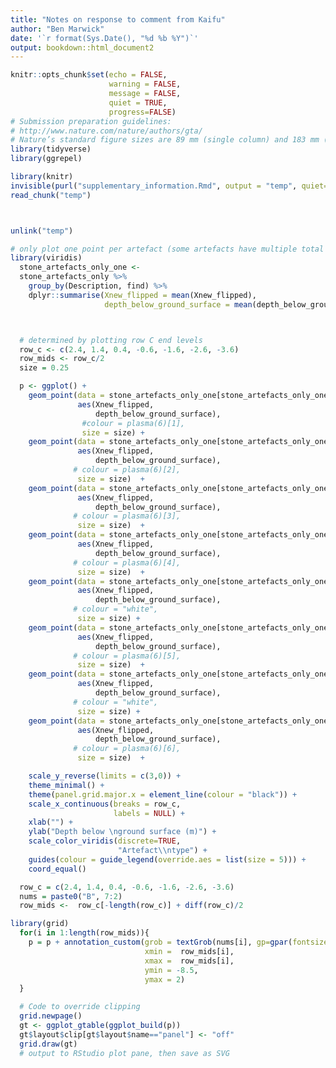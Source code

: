```yaml
---
title: "Notes on response to comment from Kaifu"
author: "Ben Marwick"
date: '`r format(Sys.Date(), "%d %b %Y")`'
output: bookdown::html_document2
---
```


```r
knitr::opts_chunk$set(echo = FALSE,
                      warning = FALSE,
                      message = FALSE,
                      quiet = TRUE,
                      progress=FALSE)
# Submission preparation guidelines:
# http://www.nature.com/nature/authors/gta/
# Nature’s standard figure sizes are 89 mm (single column) and 183 mm (double column) and the full depth of the page is 247 mm.
library(tidyverse)
library(ggrepel)
```


<!-- run code from prepare_data chunk in supplementary information-->

```r
library(knitr)
invisible(purl("supplementary_information.Rmd", output = "temp", quiet=TRUE))
read_chunk("temp")
```

```r
```

```r
```

```r
unlink("temp")
```

```r
# only plot one point per artefact (some artefacts have multiple total station points)
library(viridis)
  stone_artefacts_only_one <-
  stone_artefacts_only %>%
    group_by(Description, find) %>%
    dplyr::summarise(Xnew_flipped = mean(Xnew_flipped),
                     depth_below_ground_surface = mean(depth_below_ground_surface))



  # determined by plotting row C end levels
  row_c <- c(2.4, 1.4, 0.4, -0.6, -1.6, -2.6, -3.6)
  row_mids <- row_c/2
  size = 0.25

  p <- ggplot() +
    geom_point(data = stone_artefacts_only_one[stone_artefacts_only_one$find == "L", ],
               aes(Xnew_flipped,
                   depth_below_ground_surface),
                #colour = plasma(6)[1],
                size = size) +
    geom_point(data = stone_artefacts_only_one[stone_artefacts_only_one$find == "HM", ],
               aes(Xnew_flipped,
                   depth_below_ground_surface),
              # colour = plasma(6)[2],
               size = size)  +
    geom_point(data = stone_artefacts_only_one[stone_artefacts_only_one$find == "GS", ],
               aes(Xnew_flipped,
                   depth_below_ground_surface),
              # colour = plasma(6)[3],
               size = size)  +
    geom_point(data = stone_artefacts_only_one[stone_artefacts_only_one$find == "AXE", ],
               aes(Xnew_flipped,
                   depth_below_ground_surface),
              # colour = plasma(6)[4],
               size = size)  +
    geom_point(data = stone_artefacts_only_one[stone_artefacts_only_one$find == "ART", ],
               aes(Xnew_flipped,
                   depth_below_ground_surface),
              # colour = "white",
               size = size) +
    geom_point(data = stone_artefacts_only_one[stone_artefacts_only_one$find == "ART", ],
               aes(Xnew_flipped,
                   depth_below_ground_surface),
              # colour = plasma(6)[5],
               size = size)  +
    geom_point(data = stone_artefacts_only_one[stone_artefacts_only_one$find == "AF", ], # halo
               aes(Xnew_flipped,
                   depth_below_ground_surface),
              # colour = "white",
               size = size) +
    geom_point(data = stone_artefacts_only_one[stone_artefacts_only_one$find == "AF", ],
               aes(Xnew_flipped,
                   depth_below_ground_surface),
              # colour = plasma(6)[6],
               size = size)  +

    scale_y_reverse(limits = c(3,0)) +
    theme_minimal() +
    theme(panel.grid.major.x = element_line(colour = "black")) +
    scale_x_continuous(breaks = row_c,
                       labels = NULL) +
    xlab("") +
    ylab("Depth below \nground surface (m)") +
    scale_color_viridis(discrete=TRUE,
                        "Artefact\\ntype") +
    guides(colour = guide_legend(override.aes = list(size = 5))) +
    coord_equal()

  row_c = c(2.4, 1.4, 0.4, -0.6, -1.6, -2.6, -3.6)
  nums = paste0("B", 7:2)
  row_mids <-  row_c[-length(row_c)] + diff(row_c)/2

library(grid)
  for(i in 1:length(row_mids)){
    p = p + annotation_custom(grob = textGrob(nums[i], gp=gpar(fontsize=10)),
                              xmin =  row_mids[i],
                              xmax =  row_mids[i],
                              ymin = -8.5,
                              ymax = 2)
  }

  # Code to override clipping
  grid.newpage()
  gt <- ggplot_gtable(ggplot_build(p))
  gt$layout$clip[gt$layout$name=="panel"] <- "off"
  grid.draw(gt)
  # output to RStudio plot pane, then save as SVG
```

